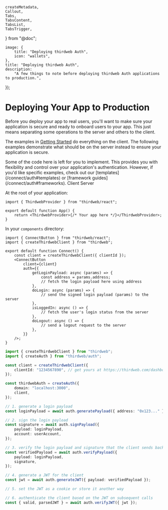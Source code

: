 	createMetadata,
	Callout,
	Tabs,
	TabsContent,
	TabsList,
	TabsTrigger,
} from "@doc";

	image: {
		title: "Deploying thirdweb Auth",
		icon: "wallets",
	},
	title: "Deploying thirdweb Auth",
	description:
		"A few things to note before deploying thirdweb Auth applications to production.",
});

# Deploying Your App to Production

Before you deploy your app to real users, you'll want to make sure your application is secure and ready to onboard users to your app. This just means separating some operations to the server and others to the client.

The examples in [Getting Started](/connect/auth) do everything on the client. The following examples demonstrate what should be on the server instead to ensure your application is secure.

<Callout variant="info">
	Some of the code here is left for you to implement. This provides you with
	flexibility and control over your application's authentication. However, if
	you'd like specific examples, check out our
	[templates](/connect/auth#templates) or [framework
	guides](/connect/auth#frameworks).
</Callout>

<Tabs defaultValue="client">

<TabsList>
	<TabsTrigger value="client">Client</TabsTrigger>
	<TabsTrigger value="server">Server</TabsTrigger>
</TabsList>

<TabsContent value="client">

At the root of your application:

```tsx
import { ThirdwebProvider } from "thirdweb/react";

export default function App() {
	return <ThirdwebProvider>{/* Your app here */}</ThirdwebProvider>;
}
```

In your `components` directory:

```tsx
import { ConnectButton } from "thirdweb/react";
import { createThirdwebClient } from "thirdweb";

export default function Connect() {
	const client = createThirdwebClient({ clientId });
	<ConnectButton
		client={client}
		auth={{
			getLoginPayload: async (params) => {
				const address = params.address;
				// fetch the login payload here using address
			},
			doLogin: async (params) => {
				// send the signed login payload (params) to the server
			},
			isLoggedIn: async () => {
				// fetch the user's login status from the server
			},
			doLogout: async () => {
				// send a logout request to the server
			},
		}}
	/>;
}
```

</TabsContent>

<TabsContent value="server">

```ts
import { createThirdwebClient } from "thirdweb";
import { createAuth } from "thirdweb/auth";

const client = createThirdwebClient({
	clientId: "1234567890", // get yours at https://thirdweb.com/dashboard/settings/api-keys
});

const thirdwebAuth = createAuth({
	domain: "localhost:3000",
	client,
});

// 1. generate a login payload
const loginPayload = await auth.generatePayload({ address: "0x123..." });

// 2. sign the login payload
const signature = await auth.signPayload({
	payload: loginPayload,
	account: userAccount,
});

// 3. verify the login payload and signature that the client sends back later
const verifiedPayload = await auth.verifyPayload({
	payload: loginPayload,
	signature,
});

// 4. generate a JWT for the client
const jwt = await auth.generateJWT({ payload: verifiedPayload });

// 5. set the JWT as a cookie or store it another way

// 6. authenticate the client based on the JWT on subsequent calls
const { valid, parsedJWT } = await auth.verifyJWT({ jwt });
```

</TabsContent>

</Tabs>
